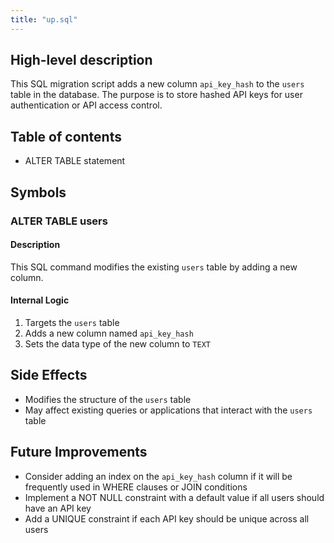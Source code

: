 ```yaml
---
title: "up.sql"
---
```


## High-level description
This SQL migration script adds a new column `api_key_hash` to the `users` table in the database. The purpose is to store hashed API keys for user authentication or API access control.

## Table of contents
- ALTER TABLE statement

## Symbols

### ALTER TABLE users
#### Description
This SQL command modifies the existing `users` table by adding a new column.

#### Internal Logic
1. Targets the `users` table
2. Adds a new column named `api_key_hash`
3. Sets the data type of the new column to `TEXT`

## Side Effects
- Modifies the structure of the `users` table
- May affect existing queries or applications that interact with the `users` table

## Future Improvements
- Consider adding an index on the `api_key_hash` column if it will be frequently used in WHERE clauses or JOIN conditions
- Implement a NOT NULL constraint with a default value if all users should have an API key
- Add a UNIQUE constraint if each API key should be unique across all users